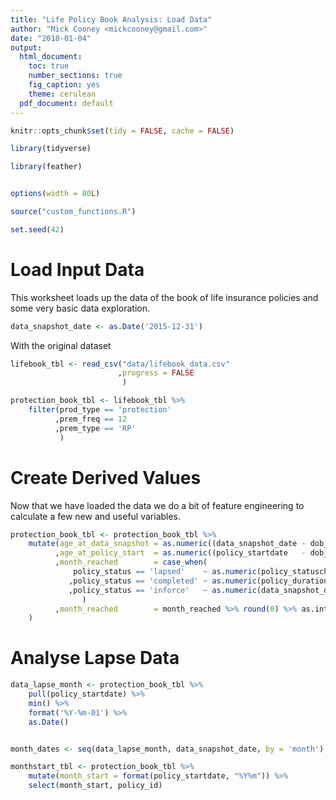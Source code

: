 ```yaml
---
title: "Life Policy Book Analysis: Load Data"
author: "Mick Cooney <mickcooney@gmail.com>"
date: "2018-01-04"
output:
  html_document:
    toc: true
    number_sections: true
    fig_caption: yes
    theme: cerulean
  pdf_document: default
---
```



```r
knitr::opts_chunk$set(tidy = FALSE, cache = FALSE)

library(tidyverse)

library(feather)


options(width = 80L)

source("custom_functions.R")

set.seed(42)
```

# Load Input Data

This worksheet loads up the data of the book of life insurance
policies and some very basic data exploration.

```r
data_snapshot_date <- as.Date('2015-12-31')
```

With the original dataset


```r
lifebook_tbl <- read_csv("data/lifebook_data.csv"
                        ,progress = FALSE
                         )

protection_book_tbl <- lifebook_tbl %>%
    filter(prod_type == 'protection'
          ,prem_freq == 12
          ,prem_type == 'RP'
           )
```

# Create Derived Values

Now that we have loaded the data we do a bit of feature engineering to calculate a few new and useful variables.

```r
protection_book_tbl <- protection_book_tbl %>%
    mutate(age_at_data_snapshot = as.numeric((data_snapshot_date - dob_life1) / 365.25)
          ,age_at_policy_start  = as.numeric((policy_startdate   - dob_life1) / 365.25)
          ,month_reached        = case_when(
              policy_status == 'lapsed'    ~ as.numeric(policy_statuschangedate - policy_startdate) / 30.4
             ,policy_status == 'completed' ~ as.numeric(policy_duration * 12)
             ,policy_status == 'inforce'   ~ as.numeric(data_snapshot_date - policy_startdate) / 30.4
                )
          ,month_reached        = month_reached %>% round(0) %>% as.integer
    )

```



# Analyse Lapse Data

```r
data_lapse_month <- protection_book_tbl %>%
    pull(policy_startdate) %>%
    min() %>%
    format('%Y-%m-01') %>%
    as.Date()


month_dates <- seq(data_lapse_month, data_snapshot_date, by = 'month')

monthstart_tbl <- protection_book_tbl %>%
    mutate(month_start = format(policy_startdate, "%Y%m")) %>%
    select(month_start, policy_id)

```

